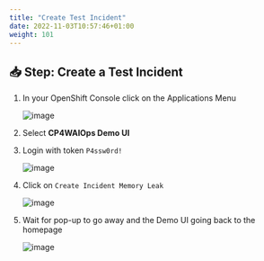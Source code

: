 ```yaml
---
title: "Create Test Incident"
date: 2022-11-03T10:57:46+01:00
weight: 101
---
```




## 📥 Step: Create a Test Incident

1. In your OpenShift Console click on the Applications Menu

	![image](./../images/07_fzth_ocp_menu.png)

1. Select **CP4WAIOps Demo UI**

1. Login with token `P4ssw0rd!`

	![image](./../images/08_demo_ui_login.png)

1. Click on `Create Incident Memory Leak`

	![image](./../images/45_demo_ui_incident.png)

1. Wait for pop-up to go away and the Demo UI going back to the homepage

	![image](./../images/47_check.png)




